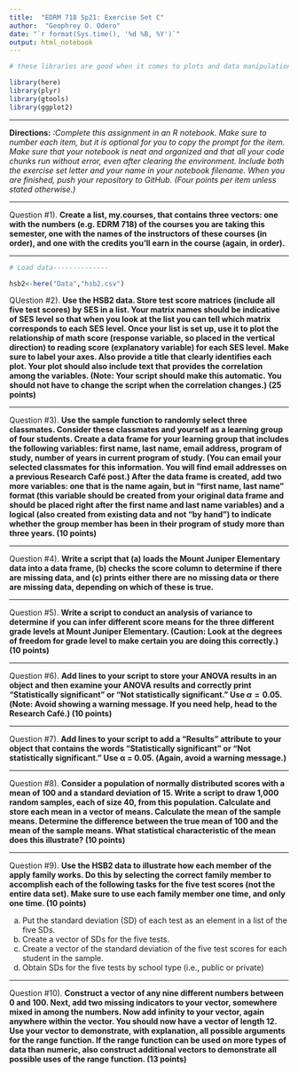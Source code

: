 ---
title:  "EDRM 718 Sp21: Exercise Set C"
author:  "Geophrey O. Odero"
date: "`r format(Sys.time(), '%d %B, %Y')`"
output: html_notebook
---


```{r include=FALSE}
# these libraries are good when it comes to plots and data manipulation

library(here)
library(plyr)
library(gtools)
library(ggplot2)
```

*****
**Directions:** _:Complete this assignment in an R notebook. Make sure to number each item, but it is optional for you to copy the prompt for the item. Make sure that your notebook is neat and organized and that all your code chunks run without error, even after clearing the environment. Include both the exercise set letter and your name in your notebook filename. When you are finished, push your repository to GitHub. (Four points per item unless stated otherwise.)_

*****

Question #1). **Create a list, my.courses, that contains three vectors: one with the numbers (e.g. EDRM 718) of the courses you are taking this semester, one with the names of the instructors of these courses (in order), and one with the credits you’ll earn in the course (again, in order).**

*****

```{r}
# Load data--------------

hsb2<-here("Data","hsb2.csv")
```

QUestion #2). **Use the HSB2 data. Store test score matrices (include all five test scores) by SES in a list. Your matrix names should be indicative of SES level so that when you look at the list you can tell which matrix corresponds to each SES level. Once your list is set up, use it to plot the relationship of math score (response variable, so placed in the vertical direction) to reading score (explanatory variable) for each SES level. Make sure to label your axes. Also provide a title that clearly identifies each plot. Your plot should also include text that provides the correlation among the variables. (Note: Your script should make this automatic. You should not have to change the script when the correlation changes.) (25 points)**


*****

Question #3). **Use the sample function to randomly select three classmates. Consider these classmates and  yourself as a learning group of four students. Create a data frame for your learning group that includes the following variables: first name, last name, email address, program of study, number of years in current program of study. (You can email your selected classmates for this information. You will find email addresses on a previous Research Café post.) After the data frame is created, add two more variables: one that is the name again, but in “first name, last name” format (this variable should be created from your original data frame and should be placed right after the first name and last name variables) and a logical (also created from existing data and not “by hand”) to indicate whether the group member has been in their program of study more than three years. (10 points) **

*****

Question #4). **Write a script that (a) loads the Mount Juniper Elementary data into a data frame, (b) checks the score column to determine if there are missing data, and (c) prints either there are no missing data or there are missing data, depending on which of these is true.**

*****

Question #5). **Write a script to conduct an analysis of variance to determine if you can infer different score means for the three different grade levels at Mount Juniper Elementary. (Caution: Look at the degrees of freedom for grade level to make certain you are doing this correctly.) (10 points)**

*****

Question #6). **Add lines to your script to store your ANOVA results in an object and then examine your ANOVA results and correctly print “Statistically significant” or “Not statistically significant.” Use $\alpha = 0.05$. (Note: Avoid showing a warning message. If you need help, head to the Research Café.) (10 points)**

*****

Question #7). **Add lines to your script to add a “Results” attribute to your object that contains the words “Statistically significant” or “Not statistically significant.” Use α = 0.05. (Again, avoid a warning message.)**

*****

Question #8). **Consider a population of normally distributed scores with a mean of 100 and a standard deviation of 15. Write a script to draw 1,000 random samples, each of size 40, from this population. Calculate and store each mean in a vector of means. Calculate the mean of the sample means. Determine the difference between the true mean of 100 and the mean of the sample means. What statistical characteristic of the mean does this illustrate? (10 points) **

****

Question #9). **Use the HSB2 data to illustrate how each member of the apply family works. Do this by selecting the correct family member to accomplish each of the following tasks for the five test scores (not the entire data set). Make sure to use each family member one time, and only one time. (10 points)**

a. Put the standard deviation (SD) of each test as an element in a list of the five SDs.
b. Create a vector of SDs for the five tests.
c. Create a vector of the standard deviation of the five test scores for each student in the sample.
d. Obtain SDs for the five tests by school type (i.e., public or private)

****


Question #10). **Construct a vector of any nine different numbers between 0 and 100. Next, add two missing indicators to your vector, somewhere mixed in among the numbers. Now add infinity to your vector, again anywhere within the vector. You should now have a vector of length 12. Use your vector to demonstrate, with explanation, all possible arguments for the range function. If the range function can be used on more types of data than numeric, also construct additional vectors to demonstrate all possible uses of the range function. (13 points)**

























